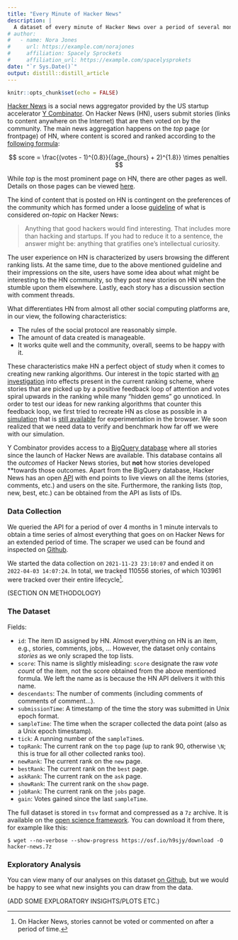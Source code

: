 ```yaml
---
title: "Every Minute of Hacker News"
description: |
  A dataset of every minute of Hacker News over a period of several months.
# author:
#   - name: Nora Jones 
#     url: https://example.com/norajones
#     affiliation: Spacely Sprockets
#     affiliation_url: https://example.com/spacelysprokets
date: "`r Sys.Date()`"
output: distill::distill_article
---
```


```r
knitr::opts_chunk$set(echo = FALSE)
```


[Hacker News](news.ycombinator.com) is a social news aggregator provided by the US startup accelerator [Y Combinator](ycombinator.com).
On Hacker News (HN), users submit stories (links to content anywhere on the Internet) that are then voted on by the community.
The main news aggregation happens on the *top* page (or frontpage) of HN, where content is scored and ranked according to the [following formula](http://www.righto.com/2013/11/how-hacker-news-ranking-really-works.html):


$$
score = \frac{(votes - 1)^{0.8}}{(age_{hours} + 2)^{1.8}} \times penalties
$$

While *top* is the most prominent page on HN, there are other pages as well.
Details on those pages can be viewed [here](https://news.ycombinator.com/lists).

The kind of content that is posted on HN is contingent on the preferences of the community which has formed under a loose [guideline](https://news.ycombinator.com/newsguidelines.html) of what is considered *on-topic* on Hacker News:

> Anything that good hackers would find interesting. That includes more than hacking and startups. If you had to reduce it to a sentence, the answer might be: anything that gratifies one's intellectual curiosity.

The user experience on HN is characterized by users browsing the different ranking lists.
At the same time, due to the above mentioned guideline and their impressions on the site, users have some idea about what might be interesting to the HN community, so they post new stories on HN when the stumble upon them elsewhere.
Lastly, each story has a discussion section with comment threads.

What differentiates HN from almost all other social computing platforms are, in our view, the following characteristics:

- The rules of the social protocol are reasonably simple.
- The amount of data created is manageable.
- It works quite well and the community, overall, seems to be happy with it.

These characteristics make HN a perfect object of study when it comes to creating new ranking algorithms.
Our interest in the topic started with [an investigation](https://felx.me/2021/08/29/improving-the-hacker-news-ranking-algorithm.html) into effects present in the current ranking scheme, where stories that are picked up by a positive feedback loop of attention and votes spiral upwards in the ranking while many "hidden gems" go unnoticed.
In order to test our ideas for new ranking algorithms that counter this feedback loop, we first tried to recreate HN as close as possible in a [simulation](https://github.com/social-protocols/news-aggregator-simulation) that is [still available](https://social-protocols.github.io/news-aggregator-simulation/) for experimentation in the browser.
We soon realized that we need data to verify and benchmark how far off we were with our simulation.

Y Combinator provides access to a [BigQuery database](https://console.cloud.google.com/marketplace/details/y-combinator/hacker-news) where all stories since the launch of Hacker News are available.
This database contains all the *outcomes* of Hacker News stories, but **not** how stories developed **towards those outcomes.
Apart from the BigQuery database, Hacker News has an open [API](https://github.com/HackerNews/API) with end points to live views on all the items (stories, comments, etc.) and users on the site.
Furthermore, the ranking lists (top, new, best, etc.) can be obtained from the API as lists of IDs.

### Data Collection

We queried the API for a period of over 4 months in 1 minute intervals to obtain a time series of almost everything that goes on on Hacker News for an extended period of time.
The scraper we used can be found and inspected on [Github](https://github.com/social-protocols/hn-scraper).

We started the data collection on `2021-11-23 23:10:07` and ended it on `2022-04-03 14:07:24`.
In total, we tracked 110556 stories, of which 103961 were tracked over their entire lifecycle^[On Hacker News, stories cannot be voted or commented on after a period of time.].

(SECTION ON METHODOLOGY)


### The Dataset


Fields:

- `id`: The item ID assigned by HN. Almost everything on HN is an item, e.g., stories, comments, jobs, ... However, the dataset only contains *stories* as we only scraped the top lists.
- `score`: This name is slightly misleading: `score` designate the raw *vote count* of the item, not the score obtained from the above mentioned formula. We left the name as is because the HN API delivers it with this name.
- `descendants`: The number of comments (including comments of comments of comment...).
- `submissionTime`: A timestamp of the time the story was submitted in Unix epoch format.
- `sampleTime`: The time when the scraper collected the data point (also as a Unix epoch timestamp).
- `tick`: A running number of the `sampleTime`s.
- `topRank`: The current rank on the `top` page (up to rank 90, otherwise `\N`; this is true for all other collected ranks too).
- `newRank`: The current rank on the `new` page.
- `bestRank`: The current rank on the `best` page.
- `askRank`: The current rank on the `ask` page.
- `showRank`: The current rank on the `show` page.
- `jobRank`: The current rank on the `jobs` page.
- `gain`: Votes gained since the last `sampleTime`.



The full dataset is stored in `tsv` format and compressed as a `7z` archive.
It is available on the [open science framework](https://osf.io/bnysw/).
You can download it from there, for example like this:


```
$ wget --no-verbose --show-progress https://osf.io/h9sjy/download -O hacker-news.7z
```



### Exploratory Analysis

You can view many of our analyses on this dataset [on Github](https://github.com/social-protocols/hacker-news-data), but we would be happy to see what new insights you can draw from the data.

(ADD SOME EXPLORATORY INSIGHTS/PLOTS ETC.)

